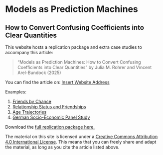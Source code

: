 # Models as Prediction Machines

## How to Convert Confusing Coefficients into Clear Quantities

This website hosts a replication package and extra case studies to accompany this article:

> "Models as Prediction Machines: How to Convert Confusing Coefficients into Clear Quantities" by Julia M. Rohrer and Vincent Arel-Bundock (2025)

You can find the article on: [Insert Website Address](https://perdu.com)

Examples:

1. [Friends by Chance](examples/deskmates.html)
1. [Relationship Status and Friendships](examples/relationship.html)
1. [Age Trajectories](examples/age.html)
1. [German Socio-Economic Panel Study](examples/soep.html)

Download the [full replication package here.](assets/models_as_prediction_machines.zip)

The material on this site is licensed under a [Creative Commons Attribution 4.0 International License](https://creativecommons.org/licenses/by/4.0/). This means that you can freely share and adapt the material, as long as you cite the article listed above.
